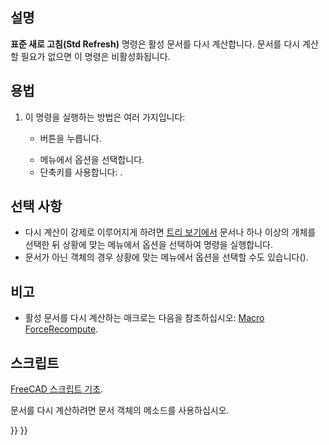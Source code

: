 <languages/>

{{Docnav
|[[Std_DuplicateSelection/ko|개체 복제]]
|[[Std_BoxSelection/ko|개체 선택]]
|[[Std_Edit_Menu/ko|표준 편집 메뉴]]
|IconL=Std_DuplicateSelection.svg
|IconR=Std_BoxSelection.svg
|IconC=Freecad.svg
}}

{{GuiCommand/ko
|Name=Std Refresh
|Name/ko=표준 새로 고침
|MenuLocation=편집 → 새로 고침
|Workbenches=모두
|Shortcut={{KEY|F5}}
}}

<span id="Description"></span>
==설명==

'''표준 새로 고침(Std Refresh)''' 명령은 활성 문서를 다시 계산합니다. 문서를 다시 계산할 필요가 없으면 이 명령은 비활성화됩니다.

<span id="Usage"></span>
==용법==

<div class="mw-translate-fuzzy">
# 이 명령을 실행하는 방법은 여러 가지입니다:
#* {{Button|[[Image:Std_Refresh.svg|16px]] [[Std_Refresh/ko|표준 다시 계산]]}} 버튼을 누릅니다.
#* 메뉴에서 {{MenuCommand|편집 → [[Image:Std_Refresh.svg|16px]] 새로 고침}} 옵션을 선택합니다.
#* 단축키를 사용합니다: {{KEY|F5}}.
</div>

<span id="Options"></span>
==선택 사항==

<div class="mw-translate-fuzzy">
* 다시 계산이 강제로 이루어지게 하려면 [[Tree_view/ko|트리 보기]]에서 문서나 하나 이상의 개체를 선택한 뒤 상황에 맞는 메뉴에서 {{MenuCommand|다시 계산 필요}} 옵션을 선택하여 명령을 실행합니다.
* 문서가 아닌 객체의 경우 상황에 맞는 메뉴에서 {{MenuCommand|개체 다시 계산}} 옵션을 선택할 수도 있습니다({{Version/ko|0.19}}).
</div>

<span id="Notes"></span>
==비고==

* 활성 문서를 다시 계산하는 매크로는 다음을 참조하십시오: [[Macro_ForceRecompute|Macro ForceRecompute]].

<span id="Scripting"></span>
==스크립트==

<div class="mw-translate-fuzzy">
{{Emphasis|참조:}} [[FreeCAD_Scripting_Basics/ko|FreeCAD 스크립트 기초]].
</div>

문서를 다시 계산하려면 문서 객체의 {{incode|recompute}} 메소드를 사용하십시오.

{{Code|code=
import FreeCAD

doc = FreeCAD.newDocument()
doc.recompute()
}}


{{Docnav
|[[Std_DuplicateSelection/ko|개체 복제]]
|[[Std_BoxSelection/ko|개체 선택]]
|[[Std_Edit_Menu/ko|표준 편집 메뉴]]
|IconL=Std_DuplicateSelection.svg
|IconR=Std_BoxSelection.svg
|IconC=Freecad.svg
}}

{{Std_Base_navi{{#translation:}}}}
{{Userdocnavi{{#translation:}}}}